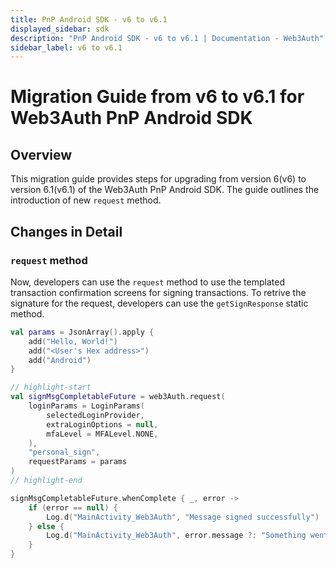 ```yaml
---
title: PnP Android SDK - v6 to v6.1
displayed_sidebar: sdk
description: "PnP Android SDK - v6 to v6.1 | Documentation - Web3Auth"
sidebar_label: v6 to v6.1
---
```



# Migration Guide from v6 to v6.1 for Web3Auth PnP Android SDK

## Overview

This migration guide provides steps for upgrading from version 6(v6) to version 6.1(v6.1) of the
Web3Auth PnP Android SDK. The guide outlines the introduction of new `request` method.

## Changes in Detail

### `request` method

Now, developers can use the `request` method to use the templated transaction confirmation screens
for signing transactions. To retrive the signature for the request, developers can use the
`getSignResponse` static method.

```kotlin title="Usage"
val params = JsonArray().apply {
    add("Hello, World!")
    add("<User's Hex address>")
    add("Android")
}

// highlight-start
val signMsgCompletableFuture = web3Auth.request(
    loginParams = LoginParams(
        selectedLoginProvider,
        extraLoginOptions = null,
        mfaLevel = MFALevel.NONE,
    ),
    "personal_sign",
    requestParams = params
)
// highlight-end

signMsgCompletableFuture.whenComplete { _, error ->
    if (error == null) {
        Log.d("MainActivity_Web3Auth", "Message signed successfully")
    } else {
        Log.d("MainActivity_Web3Auth", error.message ?: "Something went wrong")
    }
}
```
